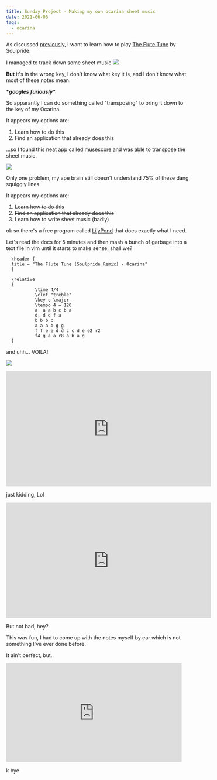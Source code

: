 ```yaml
---
title: Sunday Project - Making my own ocarina sheet music
date: 2021-06-06
tags:
  - ocarina
---
```


As discussed [previously](https://randygulak.com/learning-the-ocarina-w-spaced-repetition-update-1), I want to learn how to play [The Flute Tune](https://www.youtube.com/watch?v=IwLSrNu1ppI) by Soulpride.

I managed to track down some sheet music
![](https://i.imgur.com/1Rj5qOf.png)

**But** it's in the wrong key, I don't know what key it is, and I don't know what most of these notes mean.

**\*_googles furiously_\***

So apparantly I can do something called "transposing" to bring it down to the key of my Ocarina.

It appears my options are:

1. Learn how to do this
2. Find an application that already does this

...so I found this neat app called [musescore](https://musescore.com/) and was able to transpose the sheet music.

![](https://i.imgur.com/PHITwZ1.png)

Only one problem, my ape brain still doesn't understand 75% of these dang squiggly lines.

It appears my options are:

1. ~~Learn how to do this~~
2. ~~Find an application that already does this~~
3. Learn how to write sheet music (badly)

ok so there's a free program called [LilyPond](http://lilypond.org/) that does exactly what I need.

Let's read the docs for 5 minutes and then mash a bunch of garbage into a text file in vim until it starts to make sense, shall we?

```
  \header {
  title = "The Flute Tune (Soulpride Remix) - Ocarina"
  }

  \relative
  {
           \time 4/4
           \clef "treble"
           \key c \major
           \tempo 4 = 120
           a' a a b c b a
           d, d d f a
           b b b c
           a a a b g g
           f f e e d d c c d e e2 r2
           f4 g a a r8 a b a g
  }
```

and uhh... VOILA!

![](https://i.imgur.com/9zknrJV.png)

<iframe
  width="560"
  height="315"
  src="https://www.youtube.com/embed/ulnIs_Rj09s"
  title="YouTube video player"
  frameborder="0"
  allow="accelerometer; autoplay; clipboard-write; encrypted-media; gyroscope; picture-in-picture"
  allowfullscreen
></iframe>

just kidding, Lol

<iframe
  width="560"
  height="315"
  src="https://www.youtube.com/embed/V7xhZMW1bws"
  title="YouTube video player"
  frameborder="0"
  allow="accelerometer; autoplay; clipboard-write; encrypted-media; gyroscope; picture-in-picture"
  allowfullscreen
></iframe>

But not bad, hey?

This was fun, I had to come up with the notes myself by ear which is not something I've ever done before.

It ain't perfect, but..

<iframe
  src="https://giphy.com/embed/3oKIPq85JzxPQglR8A"
  width="480"
  height="270"
  frameBorder="0"
  class="giphy-embed"
  allowFullScreen
></iframe>

k bye
